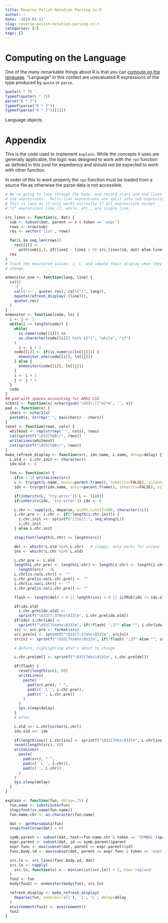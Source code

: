 ```yaml
---
title: Reverse Polish Notation Parsing in R
author: ~
date: '2019-01-11'
slug: reverse-polish-notation-parsing-in-r
categories: [r]
tags: []
---
```


# Computing on the Language

One of the many remarkable things about R is that you can [compute on the
language][1].  "Language" in this context are unevaluated R expressions of the
type produced by `quote` or `parse`.

```r
quote(6 * 7)
typeof(quote(6 * 7))
parse("6 * 7")
typeof(parse("6 * 7"))
typeof(parse("6 * 7")[[1]])
```

Language objects 

# Appendix

This is the code used to implement `explain`.  While the concepts it uses are
generally applicable, the logic was designed to work with the `rpn`
function as defined in this post for expediency and should not be expected to
work with other function.

In order of this to work properly the `rpn` function must be loaded from a
source file as otherwise the parse data is not accessible.

```r


# We're going to loop through the body, and record start and end lines of
# the expressions.  Multi-line expressions are split into sub-expressions.
# This is lazy as it only works correctly if all expressions except
# "{" expressions like if, while, etc., are single line.

src_lines <- function(x, dat) {
  sub <- subset(dat, parent == x & token == 'expr')
  rows <- nrow(sub)
  res <- vector('list', rows)

  for(i in seq_len(rows))
    res[[i]] <-
      with(sub[i,], if(line2 - line1 > 0) src_lines(id, dat) else line1)
  res
}
# Track the monitored values, i, L, and udpate their display when they
# change.

enmonitor_one <- function(lang, line) {
  call(
    '{',
    call('<-', quote(.res), call("(", lang)),
    bquote(refresh_display(.(line))),
    quote(.res)
  )
}
enmonitor <- function(code, ln) {
  i <- j <- 1
  while(i <= length(code)) {
    while(
      is.name(code[[i]]) &&
      as.character(code[[i]]) %in% c("{", "while", "if")
    )
      i <- i + 1
    code[[i]] <- if(is.numeric(ln[[j]])) {
      enmonitor_one(code[[i]], ln[[j]])
    } else {
      enmonitor(code[[i]], ln[[j]])
    }
    i <- i + 1
    j <- j + 1
  }
  code
}
## pad with spaces accounting for ANSI CSI
nchar2 <- function(x) nchar(gsub('\033\\[[^m]*m', '', x))
pad <- function(x) {
  chars <- nchar2(x)
  paste0(x, strrep(" ", max(chars) - chars))
}
reset <- function(rows, cols) {
  whiteout <- rep(strrep(" ", cols), rows)
  cat(sprintf("\033[%dA\r", rows))
  writeLines(whiteout)
  cat(sprintf("\033[%dA\r", rows))
}
make_refresh_display <- function(src, idx.name, L.name, delay=delay) {
  L.old <- i.chr.init <- character()
  idx.old <- 0

  fun <- function(n) {
    if(n < 3) writeLines(src)
    L <- try(get(L.name, envir=parent.frame(), inherits=FALSE), silent=TRUE)
    idx <- try(get(idx.name, envir=parent.frame(), inherits=FALSE), silent=TRUE)

    if(inherits(L, 'try-error')) L <- list()
    if(inherits(idx, 'try-error')) idx <- 0

    L.chr <- vapply(L, deparse, width.cutoff=500, character(1L))
    i.chr.pre <- i.chr <- if(!length(i.chr.init)) {
      i.chr.init <<- sprintf("[[%s]]:", seq_along(L))
      i.chr.init
    } else i.chr.init

    stopifnot(length(L.chr) <= length(src))

    del <- which(!L.old %in% L.chr)   # sloppy, only works for unique
    ins <- which(!L.chr %in% L.old)

    L.chr.pre <- L.old
    length(L.chr.pre) <- length(L.chr) <- length(i.chr) <- length(i.chr.pre) <-
      length(src) - 1L
    L.chr[is.na(L.chr)] <- ""
    L.chr.pre[is.na(L.chr.pre)] <- ""
    i.chr[is.na(i.chr)] <- ""
    i.chr.pre[is.na(i.chr.pre)] <- ""

    flash <- length(del) > 0 || length(ins) > 0 || isTRUE(idx != idx.old)

    if(idx.old)
      i.chr.pre[idx.old] <-
      sprintf("\033[7;37m%s\033[m", i.chr.pre[idx.old])
    if(idx) i.chr[idx] <-
      sprintf("\033[7%sm%s\033[m", if(!flash) ";37" else "", i.chr[idx])
    src <- src.pre <- format(src)
    src.pre[n] <- sprintf("\033[7;37m%s\033[m", src[n])
    src[n] <- sprintf("\033[7%sm%s\033[m", if(!flash) ";37" else "", src[n])

    # Before, highlighting what's about to change

    L.chr.pre[del] <- sprintf("\033[7m%s\033[m", L.chr.pre[del])

    if(flash) {
      reset(length(src), 80)
      writeLines(
        paste(
          pad(src.pre), " ",
          pad(c('`L`', i.chr.pre)),
          pad(c('', L.chr.pre))
        )
      )
      Sys.sleep(delay)
    }
    # After

    L.old <<- L.chr[nzchar(L.chr)]
    idx.old <<- idx

    if(length(ins)) L.chr[ins] <- sprintf("\033[7m%s\033[m", L.chr[ins])
    reset(length(src), 80)
    writeLines(
      paste(
        pad(src), " ",
        pad(c('`L`', i.chr)),
        pad(c('', L.chr))
      )
    )
    Sys.sleep(delay)
  }
}

explain <- function(fun, delay=.75) {
  fun.name <- substitute(fun)
  stopifnot(is.name(fun.name))
  fun.name.chr <- as.character(fun.name)

  dat <- getParseData(fun)
  stopifnot(nrow(dat) > 0)

  symb.parent <- subset(dat, text==fun.name.chr & token == 'SYMBOL')$parent
  expr.parent <- subset(dat, id == symb.parent)$parent
  expr.func <- max(subset(dat, parent == expr.parent)$id)
  func.body.id <- max(subset(dat, parent == expr.func & token == 'expr')$id)

  src.ln <- src_lines(func.body.id, dat)
  src.ln <- rapply(
    src.ln, function(x) x - min(unlist(src.ln)) + 2, how='replace'
  )
  fun2 <- fun
  body(fun2) <- enmonitor(body(fun), src.ln)

  refresh_display <- make_refresh_display(
    deparse(fun, control='all'), 'i', 'L', delay=delay
  )
  environment(fun2) <- environment()
  fun2
}

```


[1]: https://cran.r-project.org/doc/manuals/r-release/R-lang.html#Computing-on-the-language

